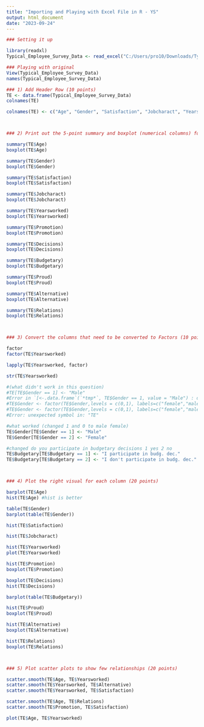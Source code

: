 ---
title: "Importing and Playing with Excel File in R - YS"
output: html_document
date: "2023-09-24"
---

```{r setup, include=FALSE}
### Setting it up

library(readxl)
Typical_Employee_Survey_Data <- read_excel("C:/Users/pro10/Downloads/Typical_Employee_Survey_Data.xlsx", col_names = FALSE)

### Playing with original
View(Typical_Employee_Survey_Data)
names(Typical_Employee_Survey_Data)

### 1) Add Header Row (10 points)
TE <- data.frame(Typical_Employee_Survey_Data)
colnames(TE)

colnames(TE) <- c("Age", "Gender", "Satisfaction", "Jobcharact", "Yearsworked", "Promotion", "Decisions", "Budgetary", "Proud", "Alternative", "Relations")



### 2) Print out the 5-point summary and boxplot (numerical columns) for each column (20 points)

summary(TE$Age)
boxplot(TE$Age)

summary(TE$Gender)
boxplot(TE$Gender)

summary(TE$Satisfaction)
boxplot(TE$Satisfaction)

summary(TE$Jobcharact)
boxplot(TE$Jobcharact)

summary(TE$Yearsworked)
boxplot(TE$Yearsworked)

summary(TE$Promotion)
boxplot(TE$Promotion)

summary(TE$Decisions)
boxplot(TE$Decisions)

summary(TE$Budgetary)
boxplot(TE$Budgetary)

summary(TE$Proud)
boxplot(TE$Proud)

summary(TE$Alternative)
boxplot(TE$Alternative)

summary(TE$Relations)
boxplot(TE$Relations)



### 3) Convert the columns that need to be converted to Factors (10 points)

factor
factor(TE$Yearsworked)

lapply(TE$Yearsworked, factor)

str(TE$Yearsworked)

#(what didn't work in this question)
#TE[TE$Gender == 1] <- "Male"
#Error in `[<-.data.frame`(`*tmp*`, TE$Gender == 1, value = "Male") : duplicate subscripts for columns
#TE$Gender <- factor(TE$Gender,levels = c(0,1), labels=c("female","male")
#TE$Gender <- factor(TE$Gender,levels = c(0,1), labels=c("female","male"))
#Error: unexpected symbol in: "TE"

#what worked (changed 1 and 0 to male female)
TE$Gender[TE$Gender == 1] <- "Male"
TE$Gender[TE$Gender == 2] <- "Female"

#changed do you participate in budgetary decisions 1 yes 2 no 
TE$Budgetary[TE$Budgetary == 1] <- "I participate in budg. dec."
TE$Budgetary[TE$Budgetary == 2] <- "I don't participate in budg. dec."



### 4) Plot the right visual for each column (20 points)

barplot(TE$Age)
hist(TE$Age) #hist is better

table(TE$Gender)
barplot(table(TE$Gender))

hist(TE$Satisfaction)

hist(TE$Jobcharact)

hist(TE$Yearsworked)
plot(TE$Yearsworked)

hist(TE$Promotion)
boxplot(TE$Promotion)

boxplot(TE$Decisions)
hist(TE$Decisions)

barplot(table(TE$Budgetary))

hist(TE$Proud)
boxplot(TE$Proud)

hist(TE$Alternative)
boxplot(TE$Alternative)

hist(TE$Relations)
boxplot(TE$Relations)



### 5) Plot scatter plots to show few relationships (20 points)

scatter.smooth(TE$Age, TE$Yearsworked)
scatter.smooth(TE$Yearsworked, TE$Alternative)
scatter.smooth(TE$Yearsworked, TE$Satisfaction)

scatter.smooth(TE$Age, TE$Relations)
scatter.smooth(TE$Promotion, TE$Satisfaction)

plot(TE$Age, TE$Yearsworked)
```